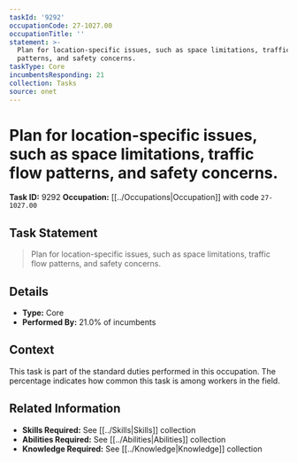 ```yaml
---
taskId: '9292'
occupationCode: 27-1027.00
occupationTitle: ''
statement: >-
  Plan for location-specific issues, such as space limitations, traffic flow
  patterns, and safety concerns.
taskType: Core
incumbentsResponding: 21
collection: Tasks
source: onet
---
```

# Plan for location-specific issues, such as space limitations, traffic flow patterns, and safety concerns.

**Task ID:** 9292
**Occupation:** [[../Occupations|Occupation]] with code `27-1027.00`

## Task Statement

> Plan for location-specific issues, such as space limitations, traffic flow patterns, and safety concerns.

## Details

- **Type:** Core
- **Performed By:** 21.0% of incumbents

## Context

This task is part of the standard duties performed in this occupation. The percentage indicates how common this task is among workers in the field.

## Related Information

- **Skills Required:** See [[../Skills|Skills]] collection
- **Abilities Required:** See [[../Abilities|Abilities]] collection
- **Knowledge Required:** See [[../Knowledge|Knowledge]] collection
